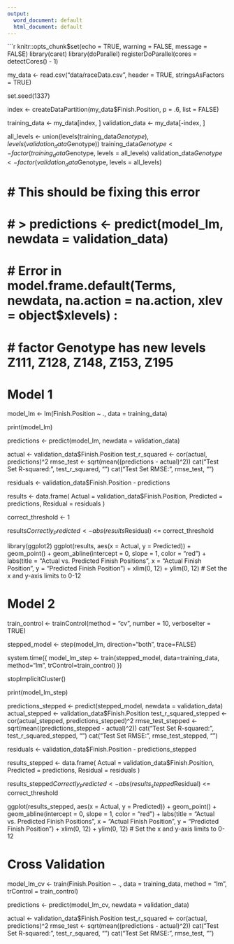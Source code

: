 ```yaml
---
output:
  word_document: default
  html_document: default
---
```

```r
knitr::opts_chunk$set(echo = TRUE, warning = FALSE, message = FALSE)
library(caret)
library(doParallel)
registerDoParallel(cores = detectCores() - 1) 

my_data <- read.csv("data/raceData.csv", header = TRUE, stringsAsFactors = TRUE)

set.seed(1337)

index <- createDataPartition(my_data$Finish.Position, p = .6, list = FALSE)

training_data <- my_data[index, ]
validation_data <- my_data[-index, ]

all_levels <- union(levels(training_data$Genotype), levels(validation_data$Genotype))
training_data$Genotype <- factor(training_data$Genotype, levels = all_levels)
validation_data$Genotype <- factor(validation_data$Genotype, levels = all_levels)

# 
# # This should be fixing this error 
# # > predictions <- predict(model_lm, newdata = validation_data)
# # Error in model.frame.default(Terms, newdata, na.action = na.action, xlev = object$xlevels) : 
# #   factor Genotype has new levels Z111, Z128, Z148, Z153, Z195


# Model 1

model_lm <- lm(Finish.Position ~ ., data = training_data)

print(model_lm)

predictions <- predict(model_lm, newdata = validation_data)

actual <- validation_data$Finish.Position
test_r_squared <- cor(actual, predictions)^2
rmse_test <- sqrt(mean((predictions - actual)^2))
cat("Test Set R-squared:", test_r_squared, "\n")
cat("Test Set RMSE:", rmse_test, "\n")

residuals <- validation_data$Finish.Position - predictions

results <- data.frame(
  Actual = validation_data$Finish.Position,
  Predicted = predictions,
  Residual = residuals
)

correct_threshold <- 1

results$Correctly_Predicted <- abs(results$Residual) <= correct_threshold

library(ggplot2)
ggplot(results, aes(x = Actual, y = Predicted)) +
  geom_point() +
  geom_abline(intercept = 0, slope = 1, color = "red") +
  labs(title = "Actual vs. Predicted Finish Positions", x = "Actual Finish Position", y = "Predicted Finish Position") +
  xlim(0, 12) + ylim(0, 12)  # Set the x and y-axis limits to 0-12

# Model 2 

train_control <- trainControl(method = "cv", number = 10, verboseIter = TRUE)

stepped_model <- step(model_lm, direction="both", trace=FALSE)

system.time({
  model_lm_step <- train(stepped_model, data=training_data, method="lm", trControl=train_control)
})

stopImplicitCluster()

print(model_lm_step)

predictions_stepped <- predict(stepped_model, newdata = validation_data)
actual_stepped <- validation_data$Finish.Position
test_r_squared_stepped <- cor(actual_stepped, predictions_stepped)^2
rmse_test_stepped <- sqrt(mean((predictions_stepped - actual)^2))
cat("Test Set R-squared:", test_r_squared_stepped, "\n")
cat("Test Set RMSE:", rmse_test_stepped, "\n")

residuals <- validation_data$Finish.Position - predictions_stepped

results_stepped <- data.frame(
  Actual = validation_data$Finish.Position,
  Predicted = predictions,
  Residual = residuals
)

results_stepped$Correctly_Predicted <- abs(results_stepped$Residual) <= correct_threshold

ggplot(results_stepped, aes(x = Actual, y = Predicted)) +
  geom_point() +
  geom_abline(intercept = 0, slope = 1, color = "red") +
  labs(title = "Actual vs. Predicted Finish Positions", x = "Actual Finish Position", y = "Predicted Finish Position") +
  xlim(0, 12) + ylim(0, 12)  # Set the x and y-axis limits to 0-12


# Cross Validation 

model_lm_cv <- train(Finish.Position ~ ., data = training_data, method = "lm", trControl = train_control)


predictions <- predict(model_lm_cv, newdata = validation_data)

actual <- validation_data$Finish.Position
test_r_squared <- cor(actual, predictions)^2
rmse_test <- sqrt(mean((predictions - actual)^2))
cat("Test Set R-squared:", test_r_squared, "\n")
cat("Test Set RMSE:", rmse_test, "\n")